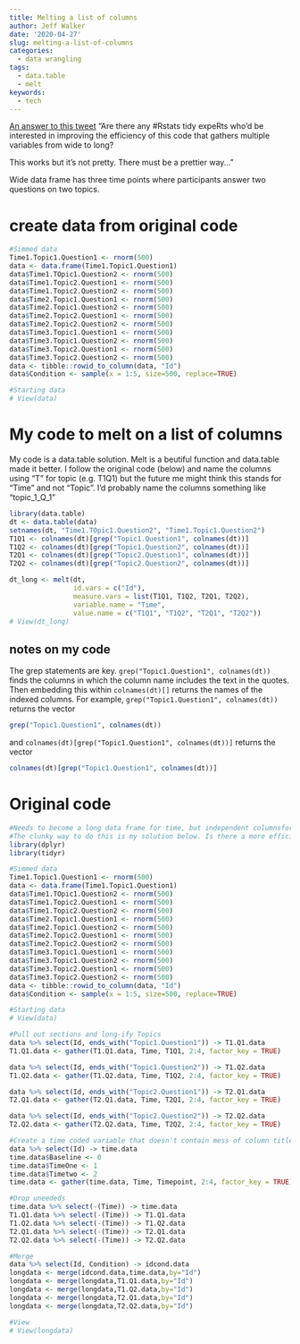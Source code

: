 ```yaml
---
title: Melting a list of columns
author: Jeff Walker
date: '2020-04-27'
slug: melting-a-list-of-columns
categories:
  - data wrangling
tags:
  - data.table
  - melt
keywords:
  - tech
---
```


[An answer to this tweet](https://twitter.com/lpsatchell/status/1254763204061716484)
"Are there any #Rstats tidy expeRts who'd be interested in improving the efficiency of this code that gathers multiple variables from wide to long?

This works but it's not pretty. There must be a prettier way..."


Wide data frame has three time points where participants answer two questions on two topics.

# create data from original code

```r
#Simmed data
Time1.Topic1.Question1 <- rnorm(500)
data <- data.frame(Time1.Topic1.Question1)
data$Time1.TOpic1.Question2 <- rnorm(500)
data$Time1.Topic2.Question1 <- rnorm(500)
data$Time1.Topic2.Question2 <- rnorm(500)
data$Time2.Topic1.Question1 <- rnorm(500)
data$Time2.Topic1.Question2 <- rnorm(500)
data$Time2.Topic2.Question1 <- rnorm(500)
data$Time2.Topic2.Question2 <- rnorm(500)
data$Time3.Topic1.Question1 <- rnorm(500)
data$Time3.Topic1.Question2 <- rnorm(500)
data$Time3.Topic2.Question1 <- rnorm(500)
data$Time3.Topic2.Question2 <- rnorm(500)
data <- tibble::rowid_to_column(data, "Id")
data$Condition <- sample(x = 1:5, size=500, replace=TRUE)

#Starting data
# View(data)
```

# My code to melt on a list of columns

My code is a data.table solution. Melt is a beutiful function and data.table made it better. I follow the original code (below) and name the columns using "T" for topic (e.g. T1Q1) but the future me might think this stands for "Time" and not "Topic". I'd probably name the columns something like "topic_1_Q_1"

```r
library(data.table)
dt <- data.table(data)
setnames(dt, "Time1.TOpic1.Question2", "Time1.Topic1.Question2")
T1Q1 <- colnames(dt)[grep("Topic1.Question1", colnames(dt))]
T1Q2 <- colnames(dt)[grep("Topic1.Question2", colnames(dt))]
T2Q1 <- colnames(dt)[grep("Topic2.Question1", colnames(dt))]
T2Q2 <- colnames(dt)[grep("Topic2.Question2", colnames(dt))]

dt_long <- melt(dt, 
                id.vars = c("Id"),
                measure.vars = list(T1Q1, T1Q2, T2Q1, T2Q2),
                variable.name = "Time",
                value.name = c("T1Q1", "T1Q2", "T2Q1", "T2Q2"))
# View(dt_long)
```

## notes on my code

The grep statements are key. `grep("Topic1.Question1", colnames(dt))` finds the columns in which the column name includes the text in the quotes. Then embedding this within `colnames(dt)[]` returns the names of the indexed columns. For example, `grep("Topic1.Question1", colnames(dt))` returns the vector

```r
grep("Topic1.Question1", colnames(dt))
```

and `colnames(dt)[grep("Topic1.Question1", colnames(dt))]` returns the vector

```r
colnames(dt)[grep("Topic1.Question1", colnames(dt))]
```

# Original code
```r

#Needs to become a long data frame for time, but independent columnsfor topic and question.
#The clunky way to do this is my solution below. Is there a more efficient solution?
library(dplyr)
library(tidyr)

#Simmed data
Time1.Topic1.Question1 <- rnorm(500)
data <- data.frame(Time1.Topic1.Question1)
data$Time1.TOpic1.Question2 <- rnorm(500)
data$Time1.Topic2.Question1 <- rnorm(500)
data$Time1.Topic2.Question2 <- rnorm(500)
data$Time2.Topic1.Question1 <- rnorm(500)
data$Time2.Topic1.Question2 <- rnorm(500)
data$Time2.Topic2.Question1 <- rnorm(500)
data$Time2.Topic2.Question2 <- rnorm(500)
data$Time3.Topic1.Question1 <- rnorm(500)
data$Time3.Topic1.Question2 <- rnorm(500)
data$Time3.Topic2.Question1 <- rnorm(500)
data$Time3.Topic2.Question2 <- rnorm(500)
data <- tibble::rowid_to_column(data, "Id")
data$Condition <- sample(x = 1:5, size=500, replace=TRUE)

#Starting data
# View(data)

#Pull out sections and long-ify Topics
data %>% select(Id, ends_with("Topic1.Question1")) -> T1.Q1.data 
T1.Q1.data <- gather(T1.Q1.data, Time, T1Q1, 2:4, factor_key = TRUE)

data %>% select(Id, ends_with("Topic1.Question2")) -> T1.Q2.data 
T1.Q2.data <- gather(T1.Q2.data, Time, T1Q2, 2:4, factor_key = TRUE)

data %>% select(Id, ends_with("Topic2.Question1")) -> T2.Q1.data 
T2.Q1.data <- gather(T2.Q1.data, Time, T2Q1, 2:4, factor_key = TRUE)

data %>% select(Id, ends_with("Topic2.Question2")) -> T2.Q2.data 
T2.Q2.data <- gather(T2.Q2.data, Time, T2Q2, 2:4, factor_key = TRUE)

#Create a time coded variable that doesn't contain mess of column title names 
data %>% select(Id) -> time.data
time.data$Baseline <- 0
time.data$TimeOne <- 1
time.data$Timetwo <- 2
time.data <- gather(time.data, Time, Timepoint, 2:4, factor_key = TRUE)

#Drop uneededs
time.data %>% select(-(Time)) -> time.data
T1.Q1.data %>% select(-(Time)) -> T1.Q1.data
T1.Q2.data %>% select(-(Time)) -> T1.Q2.data
T2.Q1.data %>% select(-(Time)) -> T2.Q1.data
T2.Q2.data %>% select(-(Time)) -> T2.Q2.data

#Merge
data %>% select(Id, Condition) -> idcond.data 
longdata <- merge(idcond.data,time.data,by="Id")
longdata <- merge(longdata,T1.Q1.data,by="Id")
longdata <- merge(longdata,T1.Q2.data,by="Id")
longdata <- merge(longdata,T2.Q1.data,by="Id")
longdata <- merge(longdata,T2.Q2.data,by="Id")

#View
# View(longdata)
```
